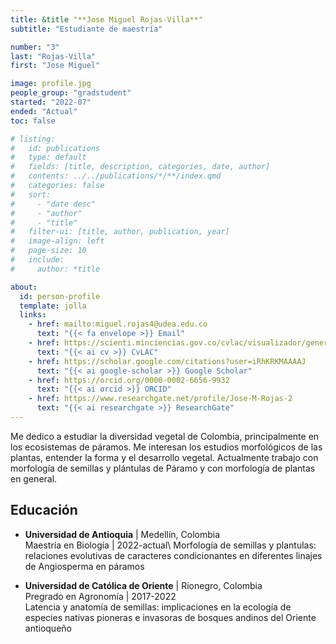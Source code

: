 ```yaml
---
title: &title "**Jose Miguel Rojas-Villa**"
subtitle: "Estudiante de maestría"

number: "3"
last: "Rojas-Villa"
first: "Jose Miguel"

image: profile.jpg
people_group: "gradstudent"
started: "2022-07"
ended: "Actual"
toc: false

# listing: 
#   id: publications
#   type: default
#   fields: [title, description, categories, date, author]
#   contents: ../../publications/*/**/index.qmd
#   categories: false
#   sort:
#     - "date desc"
#     - "author"
#     - "title"
#   filter-ui: [title, author, publication, year]
#   image-align: left
#   page-size: 10
#   include:
#     author: *title

about:
  id: person-profile
  template: jolla
  links:
    - href: mailto:miguel.rojas4@udea.edu.co
      text: "{{< fa envelope >}} Email"
    - href: https://scienti.minciencias.gov.co/cvlac/visualizador/generarCurriculoCv.do?cod_rh=0002020998
      text: "{{< ai cv >}} CvLAC"
    - href: https://scholar.google.com/citations?user=iRhKRKMAAAAJ
      text: "{{< ai google-scholar >}} Google Scholar"
    - href: https://orcid.org/0000-0002-6656-9932
      text: "{{< ai orcid >}} ORCID"
    - href: https://www.researchgate.net/profile/Jose-M-Rojas-2
      text: "{{< ai researchgate >}} ResearchGate"
---
```


:::{#person-profile}
:::

Me dedico a estudiar la diversidad vegetal de Colombia, principalmente en los ecosistemas de páramos. Me interesan los estudios morfológicos de las plantas, entender la forma y el desarrollo vegetal. Actualmente trabajo con morfología de semillas y plántulas de Páramo y con morfología de plantas en general.

## Educación

-   **Universidad de Antioquia** \| Medellín, Colombia\
    Maestría en Biología \| 2022-actual\\
    Morfología de semillas y plantulas: relaciones evolutivas de caracteres condicionantes en diferentes linajes de Angiosperma en páramos

-   **Universidad de Católica de Oriente** \| Rionegro, Colombia\
    Pregrado en Agronomía \| 2017-2022\
    Latencia y anatomía de semillas: implicaciones en la ecología de especies nativas pioneras e invasoras de bosques andinos del Oriente antioqueño

<!-- ## Publicaciones -->

<!-- ::: {#publications} -->
<!-- ::: -->